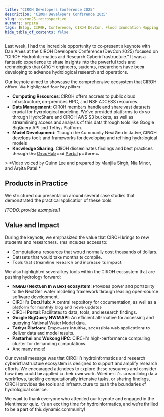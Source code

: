 ```yaml
---
title: "CIROH Developers Conference 2025"
description: "CIROH Developers Conference 2025"
slug: devcon25-retrospective
authors: arpita
tags: [Blog, CIROH, Conference, CIROH DevCon, Flood Inundation Mapping, National Water Model, AI and Machine Learning]
hide_table_of_contents: false
---
```



Last week, I had the incredible opportunity to co-present a keynote with Dan Ames
at the CIROH Developers Conference (DevCon 2025) focused on "CIROH HydroInformatics
and Research Cyberinfrastructure." It was a fantastic experience to share insights
into the powerful tools and technologies that CIROH engineers, students, researchers
have been developing to advance hydrological research and operations.

Our keynote aimed to showcase the comprehensive ecosystem that CIROH offers.
We highlighted four key pillars:

- **Computing Resources**: CIROH offers accress to public cloud infrastructure, on-premises HPC, and NSF ACCESS resources.
- **Data Management**: CIROH members handle and share vast datasets crucial for hydrological modeling. We've provided platforms to do so through HydroShare and CIROH AWS S3 buckets, as well as streamlining access and analysis of this data through tools like Google BigQuery API and Tethys Platform.
- **Model Development**: Though the Community NextGen initiative, CIROH develops tools and frameworks for developing and refining hydrological models
- **Knowledge Sharing**: CIROH disseminates findings and best practices through the [DocuHub](https://docs.ciroh.org) and [Portal](https://portal.ciroh.org) platforms.

<VideoPlayer url="https://youtu.be/REACbCXaZBQ" />
> *Video voiced by Quinn Lee and prepared by Manjila Singh, Nia Minor, and Arpita Patel.*

## Products in Practice

We structured our presentation around several case studies that demonstrated the practical application of these tools.

*[TODO: provide examples!]*

## Value and Impact
During the keynote, we emphasized the value that CIROH brings to new students and researchers. This includes access to:
- Computational resources that would normally cost thousands of dollars.
- Datasets that would take months to compile.
- Tools that streamline research and increase its impact.

We also highlighted several key tools within the CIROH ecosystem that are pushing hydrology forward:
- **NGIAB (NextGen In A Box) ecosystem**: Provides power and portability to the NextGen water modeling framework through leading open-source software development.
- CIROH's **DocuHub**: A central repository for documentation, as well as a platform for monthly blog and news updates.
- CIROH **Portal**: Facilitates to data, tools, and research findings.
- **Google BigQuery NWM API**: An efficient alternative for accessing and querying National Water Model data.
- **Tethys Platform**: Empowers intuitive, accessible web applications to deliver data and model results.
- **Pantarhei** and **Wukong HPC**: CIROH's high-performance computing cluster for demanding computations.
- And many more!

Our overall message was that CIROH’s hydroinformatics and research cyberinfrastructure
ecosystem is designed to support and amplify research efforts. We encouraged attendees
to explore these resources and consider how they could be applied to their own work.
Whether it's streamlining data workflows, tackling computationally intensive tasks,
or sharing findings, CIROH provides the tools and infrastructure to push the boundaries
of hydrological science.
 
We want to thank everyone who attended our keynote and engaged in the Mentimeter quiz.
It’s an exciting time for hydroinformatics, and we’re thrilled to be a part of this
dynamic community!

